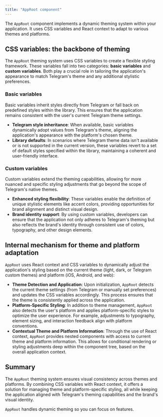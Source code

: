 ```yaml
---
title: "AppRoot component"
---
```


The `AppRoot` component implements a dynamic theming system within your application. It uses CSS variables and React context to adapt to various themes and platforms.

## CSS variables: the backbone of theming

The `AppRoot` theming system uses CSS variables to create a flexible styling framework. These variables fall into two categories: **basic variables** and **custom variables**. Both play a crucial role in tailoring the application's appearance to match Telegram's theme and any additional stylistic preferences.

### Basic variables

Basic variables inherit styles directly from Telegram or fall back on predefined styles within the library. This ensures that the application remains consistent with the user's current Telegram theme settings.

- **Telegram style inheritance**: When available, basic variables dynamically adopt values from Telegram's theme, aligning the application's appearance with the platform's chosen theme.
- **Library defaults**: In scenarios where Telegram theme data isn't available or is not supported in the current version, these variables revert to a set of default styles specified within the library, maintaining a coherent and user-friendly interface.

### Custom variables

Custom variables extend the theming capabilities, allowing for more nuanced and specific styling adjustments that go beyond the scope of Telegram's native themes.

- **Enhanced styling flexibility**: These variables enable the definition of unique stylistic elements like accent colors, providing opportunities for brand alignment and distinct visual design.
- **Brand identity support**: By using custom variables, developers can ensure that the application not only adheres to Telegram's theming but also reflects the brand's identity through consistent use of colors, typography, and other design elements.

## Internal mechanism for theme and platform adaptation

`AppRoot` uses React context and CSS variables to dynamically adjust the application's styling based on the current theme (light, dark, or Telegram custom themes) and platform (iOS, Android, and web):

- **Theme Detection and Application**: Upon initialization, `AppRoot` detects the current theme settings (from Telegram or manually set preferences) and updates the CSS variables accordingly. This process ensures that the theme is consistently applied across the application.
- **Platform-Specific Styling**: In addition to theme management, `AppRoot` also detects the user's platform and applies platform-specific styles to optimize the user experience. For example, adjustments to typography, element sizing, and interaction feedback align with platform conventions.
- **Contextual Theme and Platform Information**: Through the use of React context, `AppRoot` provides nested components with access to current theme and platform information. This allows for conditional rendering or styling adjustments deep within the component tree, based on the overall application context.

## Summary

The `AppRoot` theming system ensures visual consistency across themes and platforms. By combining CSS variables with React context, it offers a solution for managing theme and platform-specific styling, all while keeping the application aligned with Telegram's theming capabilities and the brand's visual identity.

`AppRoot` handles dynamic theming so you can focus on features.

